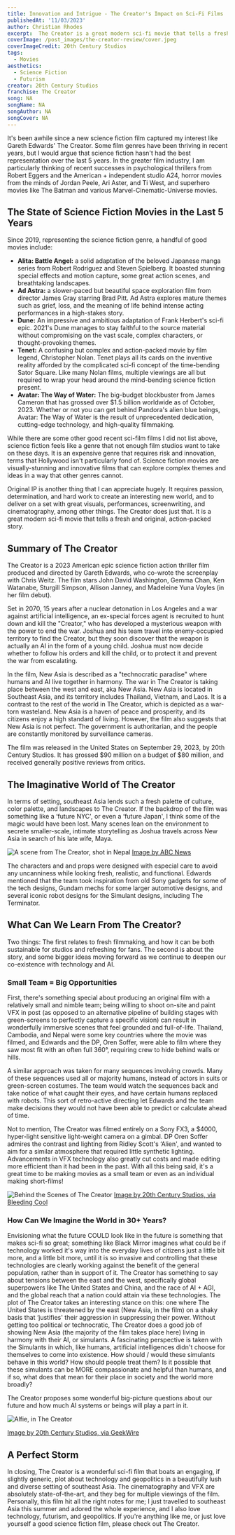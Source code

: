 ```yaml
---
title: Innovation and Intrigue - The Creator's Impact on Sci-Fi Films
publishedAt: '11/03/2023'
author: Christian Rhodes
excerpt:  The Creator is a great modern sci-fi movie that tells a fresh and original, action-packed story. 
coverImage: /post_images/the-creator-review/cover.jpeg
coverImageCredit: 20th Century Studios
tags:
  - Movies
aesthetics:
  - Science Fiction
  - Futurism 
creator: 20th Century Studios
franchise: The Creator
song: NA
songName: NA
songAuthor: NA
songCover: NA
---
```


It's been awhile since a new science fiction film captured my interest like Gareth Edwards' The Creator. Some film genres have been thriving in recent years, but I would argue that science fiction hasn't had the best representation over the last 5 years. In the greater film industry, I am particularly thinking of recent successes in psychological thrillers from Robert Eggers and the American + independent studio A24, horror movies from the minds of Jordan Peele, Ari Aster, and Ti West, and superhero movies like The Batman and various Marvel-Cinematic-Universe movies.

## The State of Science Fiction Movies in the Last 5 Years

Since 2019, representing the science fiction genre, a handful of good movies include:

- **Alita: Battle Angel:** a solid adaptation of the beloved Japanese manga series from Robert Rodriguez and Steven Spielberg. It boasted stunning special effects and motion capture, some great action scenes, and breathtaking landscapes.
- **Ad Astra:** a slower-paced but beautiful space exploration film from director James Gray starring Brad Pitt. Ad Astra explores mature themes such as grief, loss, and the meaning of life behind intense acting performances in a high-stakes story.
- **Dune:** An impressive and ambitious adaptation of Frank Herbert's sci-fi epic. 2021's Dune manages to stay faithful to the source material without compromising on the vast scale, complex characters, or thought-provoking themes.
- **Tenet:** A confusing but complex and action-packed movie by film legend, Christopher Nolan. Tenet plays all its cards on the inventive reality afforded by the complicated sci-fi concept of the time-bending Sator Square. Like many Nolan films, multiple viewings are all but required to wrap your head around the mind-bending science fiction present.
- **Avatar: The Way of Water:** The big-budget blockbuster from James Cameron that has grossed over $1.5 billion worldwide as of October, 2023. Whether or not you can get behind Pandora's alien blue beings, Avatar: The Way of Water is the result of unprecedented dedication, cutting-edge technology, and high-quality filmmaking.

While there are some other good recent sci-film films I did not list above, science fiction feels like a genre that not enough film studios want to take on these days. It is an expensive genre that requires risk and innovation, terms that Hollywood isn't particularly fond of. Science fiction movies are visually-stunning and innovative films that can explore complex themes and ideas in a way that other genres cannot. 

Original IP is another thing that I can appreciate hugely. It requires passion, determination, and hard work to create an interesting new world, and to deliver on a set with great visuals, performances, screenwriting, and cinematography, among other things. The Creator does just that. It is a great modern sci-fi movie that tells a fresh and original, action-packed story. 

## Summary of The Creator

The Creator is a 2023 American epic science fiction action thriller film produced and directed by Gareth Edwards, who co-wrote the screenplay with Chris Weitz. The film stars John David Washington, Gemma Chan, Ken Watanabe, Sturgill Simpson, Allison Janney, and Madeleine Yuna Voyles (in her film debut).

Set in 2070, 15 years after a nuclear detonation in Los Angeles and a war against artificial intelligence, an ex-special forces agent is recruited to hunt down and kill the "Creator," who has developed a mysterious weapon with the power to end the war. Joshua and his team travel into enemy-occupied territory to find the Creator, but they soon discover that the weapon is actually an AI in the form of a young child. Joshua must now decide whether to follow his orders and kill the child, or to protect it and prevent the war from escalating.

In the film, New Asia is described as a "technocratic paradise" where humans and AI live together in harmony. The war in The Creator is taking place between the west and east, aka New Asia. New Asia is located in Southeast Asia, and its territory includes Thailand, Vietnam, and Laos. It is a contrast to the rest of the world in The Creator, which is depicted as a war-torn wasteland. New Asia is a haven of peace and prosperity, and its citizens enjoy a high standard of living. However, the film also suggests that New Asia is not perfect. The government is authoritarian, and the people are constantly monitored by surveillance cameras.

The film was released in the United States on September 29, 2023, by 20th Century Studios. It has grossed $90 million on a budget of $80 million, and received generally positive reviews from critics.

## The Imaginative World of The Creator

In terms of setting, southeast Asia lends such a fresh palette of culture, color palette, and landscapes to The Creator. If the backdrop of the film was something like a ‘future NYC', or even a ‘future Japan', I think some of the magic would have been lost. Many scenes lean on the environment to secrete smaller-scale, intimate storytelling as Joshua travels across New Asia in search of his late wife, Maya. 

![A scene from The Creator, shot in Nepal](https://i.abcnewsfe.com/a/e42e6fd1-4035-4630-bb71-d61b4ed0a865/the-creator-3-ht-gmh-230925_1695676060229_hpMain_16x9.jpg?w=992)
[Image by ABC News](https://abcnews.go.com/GMA/Culture/review-creator-visual-miracle-shot-poets-eye/story?id=103573732)

The characters and and props were designed with especial care to avoid any uncanniness while looking fresh, realistic, and functional. Edwards mentioned that the team took inspiration from old Sony gadgets for some of the tech designs, Gundam mechs for some larger automotive designs, and several iconic robot designs for the Simulant designs, including The Terminator. 

## What Can We Learn From The Creator?

Two things: The first relates to fresh filmmaking, and how it can be both sustainable for studios and refreshing for fans. The second is about the story, and some bigger ideas moving forward as we continue to deepen our co-existence with technology and AI. 

### Small Team = Big Opportunities

First, there's something special about producing an original film with a relatively small and nimble team; being willing to shoot on-site and paint VFX in post (as opposed to an alternative pipeline of building stages with green-screens to perfectly capture a specific vision) can result in wonderfully immersive scenes that feel grounded and full-of-life. Thailand, Cambodia, and Nepal were some key countries where the movie was filmed, and Edwards and the DP, Oren Soffer, were able to film where they saw most fit with an often full 360°, requiring crew to hide behind walls or hills. 

A similar approach was taken for many sequences involving crowds. Many of these sequences used all or majority humans, instead of actors in suits or green-screen costumes. The team would watch the sequences back and take notice of what caught their eyes, and have certain humans replaced with robots. This sort of retro-active directing let Edwards and the team make decisions they would not have been able to predict or calculate ahead of time. 

Not to mention, The Creator was filmed entirely on a Sony FX3, a $4000, hyper-light sensitive light-weight camera on a gimbal. DP Oren Soffer admires the contrast and lighting from Ridley Scott's ‘Alien', and wanted to aim for a similar atmosphere that required little synthetic lighting. Advancements in VFX technology also greatly cut costs and made editing more efficient than it had been in the past. With all this being said, it's a great time to be making movies as a small team or even as an individual making short-films!

![Behind the Scenes of The Creator](https://mlpnk72yciwc.i.optimole.com/cqhiHLc.IIZS~2ef73/w:auto/h:auto/q:75/https://bleedingcool.com/wp-content/uploads/2023/08/TL_00342.jpg)
[Image by 20th Century Studios, via Bleeding Cool](https://bleedingcool.com/movies/the-creator-7-new-high-quality-images-and-7-behind-the-scenes-images/)

### How Can We Imagine the World  in 30+ Years?

Envisioning what the future COULD look like in the future is something that makes sci-fi so great; something like Black Mirror imagines what could be if technology worked it's way into the everyday lives of citizens just a little bit more, and a little bit more, until it is so invasive and controlling that these technologies are clearly working against the benefit of the general population, rather than in support of it. The Creator has something to say about tensions between the east and the west, specifically global superpowers like The United States and China, and the race of AI + AGI, and the global reach that a nation could attain via these technologies. The plot of The Creator takes an interesting stance on this: one where The United States is threatened by the east (New Asia, in the film) on a shaky basis that ‘justifies' their aggression in suppressing their power. Without getting too political or technocratic, The Creator does a good job of showing New Asia (the majority of the film takes place here) living in harmony with their AI, or simulants. A fascinating perspective is taken with the Simulants in which, like humans, artificial intelligences didn't choose for themselves to come into existence. How should / would these simulants behave in this world? How should people treat them? Is it possible that these simulants can be MORE compassionate and helpful than humans, and if so, what does that mean for their place in society and the world more broadly? 

The Creator proposes some wonderful big-picture questions about our future and how much AI systems or beings will play a part in it. 

![Alfie, in The Creator](https://cdn.geekwire.com/wp-content/uploads/2023/09/creator5-1260x615.jpeg)

[Image by 20th Century Studios, via GeekWire](https://www.geekwire.com/2023/ai-reality-check-the-creator/)

## A Perfect Storm

In closing, The Creator is a wonderful sci-fi film that boats an engaging, if slightly generic, plot about technology and geopolitics in a beautifully lush and diverse setting of southeast Asia. The cinematography and VFX are absolutely state-of-the-art, and they beg for multiple viewings of the film. Personally, this film hit all the right notes for me; I just travelled to southeast Asia this summer and adored the whole experience, and I also love technology, futurism, and geopolitics. If you're anything like me, or just love yourself a good science fiction film, please check out The Creator.